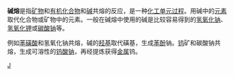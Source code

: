 {{Unreferenced |time=2021-03-17T15:43:16+00:00 }}
'''碱熔'''是指[[矿物|矿物]]和[[有机化合物|有机化合物]]和[[碱|碱]]共熔的反应，是一种[[化工单元过程|化工单元过程]]。用碱中的[[元素|元素]]取代化合物或矿物中的元素。一般在碱熔中使用的碱是比较容易得到的[[氢氧化钠|氢氧化钠]]、[[氢氧化钾|氢氧化钾]]或[[碳酸钠|碳酸钠]]等。

例如[[苯磺酸|苯磺酸]]和氢氧化钠共熔，碱的[[羟基|羟基]]取代磺基，生成[[苯酚|苯酚]]钠。[[钨|钨]]矿和碳酸钠共熔，生成可溶性的[[钨酸钠|钨酸钠]]，再经提炼获得[[金属|金属]]钨。

[[Category:化學反應|J]]
{{Chem-stub}}